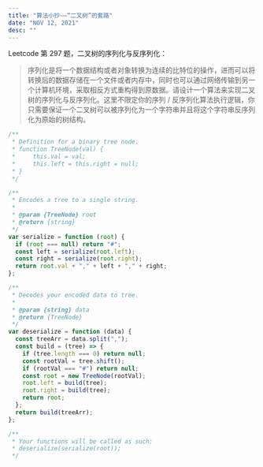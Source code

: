 ```yaml
---
title: "算法小抄——“二叉树”的套路"
date: "NOV 12, 2021"
desc: ""
---
```


Leetcode 第 297 题，二叉树的序列化与反序列化：

> 序列化是将一个数据结构或者对象转换为连续的比特位的操作，进而可以将转换后的数据存储在一个文件或者内存中，同时也可以通过网络传输到另一个计算机环境，采取相反方式重构得到原数据。请设计一个算法来实现二叉树的序列化与反序列化。这里不限定你的序列 / 反序列化算法执行逻辑，你只需要保证一个二叉树可以被序列化为一个字符串并且将这个字符串反序列化为原始的树结构。

```js
/**
 * Definition for a binary tree node.
 * function TreeNode(val) {
 *     this.val = val;
 *     this.left = this.right = null;
 * }
 */

/**
 * Encodes a tree to a single string.
 *
 * @param {TreeNode} root
 * @return {string}
 */
var serialize = function (root) {
  if (root === null) return "#";
  const left = serialize(root.left);
  const right = serialize(root.right);
  return root.val + "," + left + "," + right;
};

/**
 * Decodes your encoded data to tree.
 *
 * @param {string} data
 * @return {TreeNode}
 */
var deserialize = function (data) {
  const treeArr = data.split(",");
  const build = (tree) => {
    if (tree.length === 0) return null;
    const rootVal = tree.shift();
    if (rootVal === "#") return null;
    const root = new TreeNode(rootVal);
    root.left = build(tree);
    root.right = build(tree);
    return root;
  };
  return build(treeArr);
};

/**
 * Your functions will be called as such:
 * deserialize(serialize(root));
 */
```
